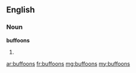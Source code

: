 ==English==
===Noun===
'''buffoons'''
# {{plural of|[[buffoon]]}}

[[ar:buffoons]]
[[fr:buffoons]]
[[mg:buffoons]]
[[my:buffoons]]